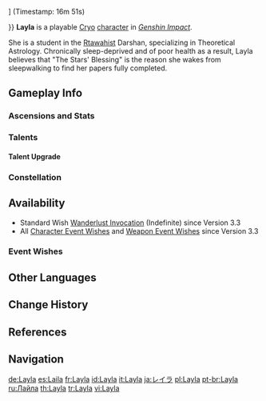 {{CharacterTabs}}
{{Character Infobox
|image            = <gallery>
Layla Card.png|Card
Character Layla Full Wish.png|Wish
Character Layla Game.png|In-Game
</gallery>

<!--Playable Character Information-->
|type             = Playable
|quality           = 4
|weapon           = Sword
|element          = Cryo

<!--Character Information-->
|name             = Layla
|birthday         = December 19th
|constellation    = Luscinia
|region           = Sumeru
|affiliation      = Rtawahist
|affiliation2     = Sumeru Akademiya
|dish             = Extravagant Slumber
|obtain           = [[Wishes]]
|releaseDate      = 2022-11-18

<!--Titles-->
|title            = Fantastical Evening Star
|title2           = Half-Awake, Half-Asleep, All Incredulous

<!--Voice Actors, refer to [[Genshin Impact Wiki:Manual of Style]] for the references-->|voiceEN          = [[imdb:nm4945801|Ashely Biski]]<ref>YouTube: [https://youtu.be/43Ry7gQry1w?t=976 Version 3.2 Special Program] (Timestamp: 16m 16s)</ref>
|voiceCN          = [https://baike.baidu.com/item/侯小菲 Hou Xiaofei ({{zh|侯小菲}})]<ref>Bilibili: [https://www.bilibili.com/video/BV1QP4y1U7D2 {{zh|《原神》3.2版本PV：「虚空鼓动，劫火高扬」}}] (Video Description)</ref>
|voiceJP          = {{w|Miyu Tomita|Tomita Miyu ({{ja|富田美憂}})}}<ref>Twitter: [https://twitter.com/Genshin_7/status/1584164641718308864 JP VA Announcement]</ref>
|voiceKR          = [https://namu.wiki/w/강새봄 Kang Sae-Bom ({{ko|강새봄}})]<ref>YouTube: [https://youtu.be/F53JDoaKi6I?t=1011 {{ko|원신 {{!}} 3.2 버전 특별 방송}}] (Timestamp: 16m 51s)</ref>
}}
'''Layla''' is a playable [[Cryo]] [[character]] in ''[[Genshin Impact]]''.

She is a student in the [[Rtawahist]] Darshan, specializing in Theoretical Astrology. Chronically sleep-deprived and of poor health as a result, Layla believes that "The Stars' Blessing" is the reason she wakes from sleepwalking to find her papers fully completed.

==Gameplay Info==
===Ascensions and Stats===
{{Character Ascensions and Stats}}

===Talents===
{{Talent Table}}

====Talent Upgrade====
{{Talent Upgrade}}

===Constellation===
{{Constellation Table}}

==Availability==
*Standard Wish [[Wanderlust Invocation]] (Indefinite) since Version 3.3
*All [[Character Event Wishes]] and [[Weapon Event Wishes]] since Version 3.3

===Event Wishes===
{{Featured}}

==Other Languages==
{{Other Languages
|default_hidden = 1
|en      = Layla
|zhs     = 莱依拉
|zhs_rm  = Láiyīlā
|zht     = 萊依拉
|zht_rm  = Láiyīlā
|ja      = レイラ
|ja_rm   = Reira
|ko      = 레일라
|ko_rm   = Reilla
|es      = Laila
|fr      = Layla
|ru      = Лайла
|th      = Layla
|vi      = Layla
|de      = Layla
|id      = Layla
|pt      = Layla
|tr      = Layla
|it      = Layla
}}

==Change History==
{{Change History|3.2}}

==References==
{{Reflist}}

==Navigation==
{{Character Navbox}}

[[de:Layla]]
[[es:Laila]]
[[fr:Layla]]
[[id:Layla]]
[[it:Layla]]
[[ja:レイラ]]
[[pl:Layla]]
[[pt-br:Layla]]
[[ru:Лайла]]
[[th:Layla]]
[[tr:Layla]]
[[vi:Layla]]